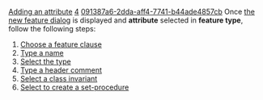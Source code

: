 [[Property:title|Adding an attribute]]
[[Property:weight|4]]
[[Property:uuid|091387a6-2dda-aff4-7741-b44ade4857cb]]
Once [[Opening the new feature dialog|the new feature dialog]]  is displayed and '''attribute''' selected in '''feature type''', follow the following steps: 
#  [[Feature clauses|Choose a feature clause]]  
#  [[Name field|Type a name]]  
#  [[Type selection|Select the type]]  
#  [[Header comment|Type a header comment]]  
#  [[Invariant field|Select a class invariant]]  
#  [[Set-procedure|Select to create a set-procedure]]  

